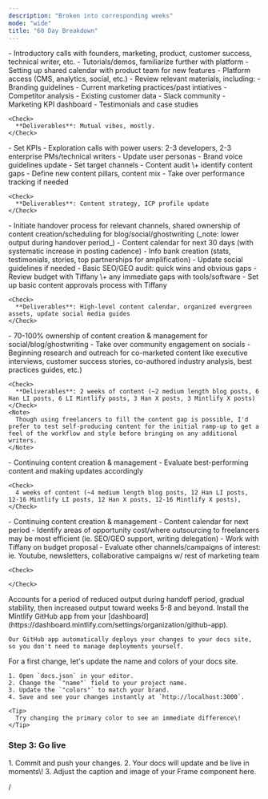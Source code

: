 ```yaml
---
description: "Broken into corresponding weeks"
mode: "wide"
title: "60 Day Breakdown"
---
```


<Steps>
  <Step title="Week 1: Onboarding Process" stepNumber={1}>
    - Introductory calls with founders, marketing, product, customer success, technical writer, etc.
    - Tutorials/demos, familiarize further with platform
    - Setting up shared calendar with product team for new features
    - Platform access (CMS, analytics, social, etc.)
    - Review relevant materials, including:
      - Branding guidelines
      - Current marketing practices/past intiatives
      - Competitor analysis
      - Existing customer data
      - Slack community
      - Marketing KPI dashboard
      - Testimonials and case studies

    <Check>
      **Deliverables**: Mutual vibes, mostly.
    </Check>
  </Step>
  <Step title="Week 2: Research + Discovery">
    - Set KPIs
    - Exploration calls with power users: 2-3 developers, 2-3 enterprise PMs/technical writers
    - Update user personas
    - Brand voice guidelines update
    - Set target channels
    - Content audit \+ identify content gaps
    - Define new content pillars, content mix
    - Take over performance tracking if needed

    <Check>
      **Deliverables**: Content strategy, ICP profile update
    </Check>
  </Step>
  <Step title="Week 3: Planning + Calendering">
    - Initiate handover process for relevant channels, shared ownership of content creation/scheduling for blog/social/ghostwriting (_note: lower output during handover period_)
    - Content calendar for next 30 days (with systematic increase in posting cadence)
    - Info bank creation (stats, testimonials, stories, top partnerships for amplification)
    - Update social guidelines if needed
    - Basic SEO/GEO audit: quick wins and obvious gaps
    - Review budget with Tiffany \+ any immediate gaps with tools/software
    - Set up basic content approvals process with Tiffany

    <Check>
      **Deliverables**: High-level content calendar, organized evergreen assets, update social media guides
    </Check>
  </Step>
  <Step title="Week 4: Ownership + Testing">
    - 70-100% ownership of content creation & management for social/blog/ghostwriting
    - Take over community engagement on socials
    - Beginning research and outreach for co-marketed content like executive interviews, customer success stories, co-authored industry analysis, best practices guides, etc.)

    <Check>
      **Deliverables**: 2 weeks of content (~2 medium length blog posts, 6 Han LI posts, 6 LI Mintlify posts, 3 Han X posts, 3 Mintlify X posts)
    </Check>
    <Note>
      Though using freelancers to fill the content gap is possible, I'd prefer to test self-producing content for the initial ramp-up to get a feel of the workflow and style before bringing on any additional writers.
    </Note>
  </Step>
  <Step title="Week 5-6: Testing + Optimization">
    - Continuing content creation & management
    - Evaluate best-performing content and making updates accordingly

    <Check>
      4 weeks of content (~4 medium length blog posts, 12 Han LI posts, 12-16 Mintlify LI posts, 12 Han X posts, 12-16 Mintlify X posts), 
    </Check>
  </Step>
  <Step title="Week 7-8: Scaling + Expansion">
    - Continuing content creation & management
    - Content calendar for next period
    - Identify areas of opportunity cost/where outsourcing to freelancers may be most efficient  (ie. SEO/GEO support, writing delegation)
    - Work with Tiffany on budget proposal
    - Evaluate other channels/campaigns of interest: ie. Youtube, newsletters, collaborative campaigns w/ rest of marketing team

    <Check>
      
    </Check>
  </Step>
</Steps>

<Info>
  Accounts for a period of reduced output during handoff period, gradual stability, then increased output toward weeks 5-8 and beyond.
</Info>

<AccordionGroup>
  <Accordion title="Install our GitHub app" icon="github">
    Install the Mintlify GitHub app from your [dashboard](https://dashboard.mintlify.com/settings/organization/github-app).

    Our GitHub app automatically deploys your changes to your docs site, so you don't need to manage deployments yourself.
  </Accordion>
  <Accordion title="Update your site name and colors" icon="palette">
    For a first change, let's update the name and colors of your docs site.

    1. Open `docs.json` in your editor.
    2. Change the `"name"` field to your project name.
    3. Update the `"colors"` to match your brand.
    4. Save and see your changes instantly at `http://localhost:3000`.

    <Tip>
      Try changing the primary color to see an immediate difference\!
    </Tip>
  </Accordion>
</AccordionGroup>

### Step 3: Go live

<Accordion title="Publish your docs" icon="rocket">
  1. Commit and push your changes.
  2. Your docs will update and be live in moments\!
  3. 
</Accordion>

<Frame>
  Adjust the caption and image of your Frame component here.
</Frame>

/